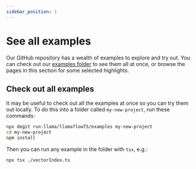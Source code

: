 ```yaml
---
sidebar_position: 1
---
```


# See all examples

Our GitHub repository has a wealth of examples to explore and try out. You can check out our [examples folder](https://github.com/LlamaFlowJs/LlamaFlowJs/tree/main/examples) to see them all at once, or browse the pages in this section for some selected highlights.

## Check out all examples

It may be useful to check out all the examples at once so you can try them out locally. To do this into a folder called `my-new-project`, run these commands:

```bash npm2yarn
npx degit run-llama/llamaflowTS/examples my-new-project
cd my-new-project
npm install
```

Then you can run any example in the folder with `tsx`, e.g.:

```bash npm2yarn
npx tsx ./vectorIndex.ts
```
